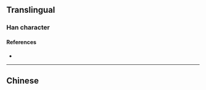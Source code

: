 {{also|儻}}
{{character info/new}}
==Translingual==

===Han character===
{{Han char|rn=9|rad=人|as=10|sn=12|four=|canj=OFBU|ids=⿰亻党}}

====References====
* {{Han ref|kx=0114.051|hdz=10202.160|uh=50A5|ud=20645}}

----

==Chinese==
{{zh-see|儻}}